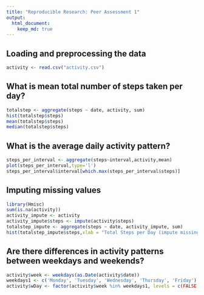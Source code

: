 ```yaml
---
title: "Reproducible Research: Peer Assessment 1"
output: 
  html_document:
    keep_md: true
---
```



## Loading and preprocessing the data

```r
activity <- read.csv("activity.csv")
```


## What is mean total number of steps taken per day?

```r
totalstep <- aggregate(steps ~ date, activity, sum)
hist(totalstep$steps)
mean(totalstep$steps) 
median(totalstep$steps)
```

## What is the average daily activity pattern?

```r
steps_per_interval <- aggregate(steps~interval,activity,mean)
plot(steps_per_interval,type='l')
steps_per_interval$interval[which.max(steps_per_interval$steps)]
```

## Imputing missing values

```r
library(Hmisc)
sum(is.na(activity))
activity_impute <- activity
activity_impute$steps <- impute(activity$steps) 
totalstep_impute <- aggregate(steps ~ date, activity_impute, sum)
hist(totalstep_impute$steps,xlab = "Total Steps per Day (impute missing value)",main = "Histogram of Total Steps")
```

## Are there differences in activity patterns between weekdays and weekends?

```r
activity$week <- weekdays(as.Date(activity$date))
weekdays1 <- c('Monday', 'Tuesday', 'Wednesday', 'Thursday', 'Friday')
activity$wDay <- factor(activity$week %in% weekdays1, levels = c(FALSE,TRUE), labels = c('weekend','weekday'))

```

